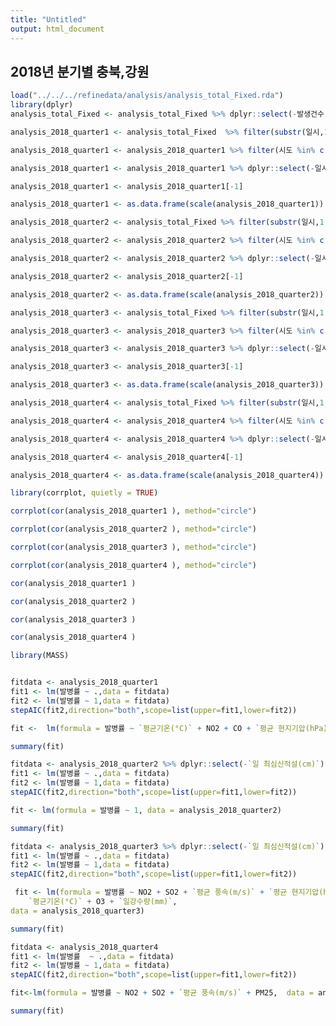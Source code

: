 ```yaml
---
title: "Untitled"
output: html_document
---
```


##  2018년 분기별 충북,강원

```r

load("../../../refinedata/analysis/analysis_total_Fixed.rda")
library(dplyr)
analysis_total_Fixed <- analysis_total_Fixed %>% dplyr::select(-발생건수,-`최고기온(°C)`,-`최저기온(°C)`)

```

```r

analysis_2018_quarter1 <- analysis_total_Fixed  %>% filter(substr(일시,1,7)=='2017-12'|substr(일시,1,7)=='2018-01'|substr(일시,1,7)=='2018-02')

analysis_2018_quarter1 <- analysis_2018_quarter1 %>% filter(시도 %in% c("충북","강원")) 

analysis_2018_quarter1 <- analysis_2018_quarter1 %>% dplyr::select(-일시,-시도,-PM10등급,-PM25등급,-년도,-인구수,-`최다풍향(16방위)`)

analysis_2018_quarter1 <- analysis_2018_quarter1[-1]

analysis_2018_quarter1 <- as.data.frame(scale(analysis_2018_quarter1))


```


```r

analysis_2018_quarter2 <- analysis_total_Fixed %>% filter(substr(일시,1,7)=='2018-03'|substr(일시,1,7)=='2018-04'|substr(일시,1,7)=='2018-05')

analysis_2018_quarter2 <- analysis_2018_quarter2 %>% filter(시도 %in% c("충북","강원")) 

analysis_2018_quarter2 <- analysis_2018_quarter2 %>% dplyr::select(-일시,-시도,-PM10등급,-PM25등급,-년도,-인구수,-`최다풍향(16방위)`)

analysis_2018_quarter2 <- analysis_2018_quarter2[-1]

analysis_2018_quarter2 <- as.data.frame(scale(analysis_2018_quarter2))

```


```r

analysis_2018_quarter3 <- analysis_total_Fixed %>% filter(substr(일시,1,7)=='2018-06'|substr(일시,1,7)=='2018-07'|substr(일시,1,7)=='2018-08')

analysis_2018_quarter3 <- analysis_2018_quarter3 %>% filter(시도 %in% c("충북","강원"))

analysis_2018_quarter3 <- analysis_2018_quarter3 %>% dplyr::select(-일시,-시도,-PM10등급,-PM25등급,-년도,-인구수,-`최다풍향(16방위)`)

analysis_2018_quarter3 <- analysis_2018_quarter3[-1]

analysis_2018_quarter3 <- as.data.frame(scale(analysis_2018_quarter3))

```


```r

analysis_2018_quarter4 <- analysis_total_Fixed %>% filter(substr(일시,1,7)=='2018-09'|substr(일시,1,7)=='2018-10'|substr(일시,1,7)=='2018-11')

analysis_2018_quarter4 <- analysis_2018_quarter4 %>% filter(시도 %in% c("충북","강원")) 

analysis_2018_quarter4 <- analysis_2018_quarter4 %>% dplyr::select(-일시,-시도,-PM10등급,-PM25등급,-년도,-인구수,-`최다풍향(16방위)`)

analysis_2018_quarter4 <- analysis_2018_quarter4[-1]

analysis_2018_quarter4 <- as.data.frame(scale(analysis_2018_quarter4))

```



```r

library(corrplot, quietly = TRUE)

corrplot(cor(analysis_2018_quarter1 ), method="circle")

```


```r
corrplot(cor(analysis_2018_quarter2 ), method="circle")

```


```r
corrplot(cor(analysis_2018_quarter3 ), method="circle")

```


```r
corrplot(cor(analysis_2018_quarter4 ), method="circle")

```

```r
cor(analysis_2018_quarter1 )

```


```r
cor(analysis_2018_quarter2 )

```

```r
cor(analysis_2018_quarter3 )

```

```r
cor(analysis_2018_quarter4 )

```


```r

library(MASS)


fitdata <- analysis_2018_quarter1
fit1 <- lm(발병률 ~ .,data = fitdata)
fit2 <- lm(발병률 ~ 1,data = fitdata)
stepAIC(fit2,direction="both",scope=list(upper=fit1,lower=fit2))

```

```r
fit <-  lm(formula = 발병률 ~ `평균기온(°C)` + NO2 + CO + `평균 현지기압(hPa)`, data =  analysis_2018_quarter1)

summary(fit)

```



```r
fitdata <- analysis_2018_quarter2 %>% dplyr::select(-`일 최심신적설(cm)`)
fit1 <- lm(발병률 ~ .,data = fitdata)
fit2 <- lm(발병률 ~ 1,data = fitdata)
stepAIC(fit2,direction="both",scope=list(upper=fit1,lower=fit2))

```

```r
fit <- lm(formula = 발병률 ~ 1, data = analysis_2018_quarter2)

summary(fit)

```


```r
fitdata <- analysis_2018_quarter3 %>% dplyr::select(-`일 최심신적설(cm)`)
fit1 <- lm(발병률 ~ .,data = fitdata)
fit2 <- lm(발병률 ~ 1,data = fitdata)
stepAIC(fit2,direction="both",scope=list(upper=fit1,lower=fit2))

```

```r
 fit <- lm(formula = 발병률 ~ NO2 + SO2 + `평균 풍속(m/s)` + `평균 현지기압(hPa)` + 
    `평균기온(°C)` + O3 + `일강수량(mm)`,  
data = analysis_2018_quarter3)

summary(fit)

```


```r
fitdata <- analysis_2018_quarter4
fit1 <- lm(발병률  ~ .,data = fitdata)
fit2 <- lm(발병률 ~ 1,data = fitdata)
stepAIC(fit2,direction="both",scope=list(upper=fit1,lower=fit2))

```

```r
fit<-lm(formula = 발병률 ~ NO2 + SO2 + `평균 풍속(m/s)` + PM25,  data = analysis_2018_quarter4)

summary(fit)

```


